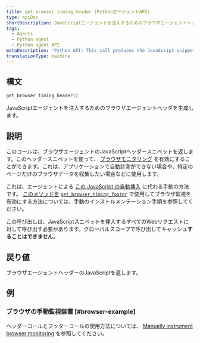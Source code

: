 ```yaml
---
title: get_browser_timing_header (PythonエージェントAPI)
type: apiDoc
shortDescription: JavaScriptエージェントを注入するためのブラウザエージェントヘッダを生成します。
tags:
  - Agents
  - Python agent
  - Python agent API
metaDescription: 'Python API: This call produces the JavaScript snippet you can use to set up browser monitoring.'
translationType: machine
---
```


## 構文

```py
get_browser_timing_header()
```

JavaScriptエージェントを注入するためのブラウザエージェントヘッダを生成します。

## 説明

このコールは、ブラウザエージェントのJavaScriptヘッダースニペットを返します。このヘッダースニペットを使って、 [ブラウザモニタリング](/docs/agents/python-agent/supported-features/page-load-timing-python) を有効にすることができます。これは、アプリケーションで自動計測ができない場合や、特定のページだけのブラウザデータを収集したい場合などに使用します。

これは、エージェントによる [この JavaScript の自動挿入](/docs/browser/new-relic-browser/installation-configuration/add-apps-new-relic-browser#select-apm-app) に代わる手動の方法です。 [このメソッドを](/docs/agents/python-agent/supported-features/page-load-timing-python#manual_instrumentation) [`get_browser_timing_footer`](/docs/agents/python-agent/python-agent-api/get_browser_timing_footer) で使用してブラウザ監視を有効にする方法については、手動のインストルメンテーション手順を参照してください。

この呼び出しは、JavaScriptスニペットを挿入するすべてのWebリクエストに対して呼び出す必要があります。グローバルスコープで呼び出してキャッシュ**することはできません**。

## 戻り値

ブラウザエージェントヘッダーのJavaScriptを返します。

## 例

### ブラウザの手動監視装置 [#browser-example]

ヘッダーコールとフッターコールの使用方法については、 [Manually instrument browser monitoring](/docs/agents/python-agent/supported-features/page-load-timing-python#manual_instrumentation) を参照してください。